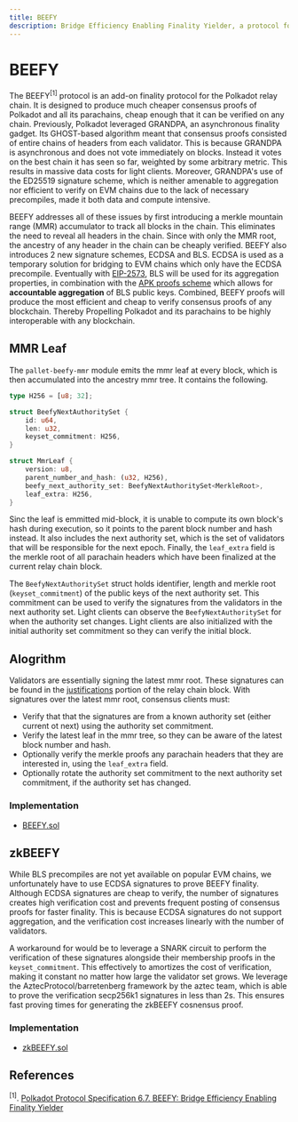 ```yaml
---
title: BEEFY
description: Bridge Efficiency Enabling Finality Yielder, a protocol for cheap finality proofs on Polkadot.
---
```


<link
  href="https://cdn.jsdelivr.net/npm/katex@0.16.8/dist/katex.min.css"
  rel="stylesheet"
/>


# BEEFY

The BEEFY$^{[1]}$ protocol is an add-on finality protocol for the Polkadot relay chain. It is designed to produce much cheaper consensus proofs of Polkadot and all its parachains, cheap enough that it can be verified on any chain. Previously, Polkadot leveraged GRANDPA, an asynchronous finality gadget. Its GHOST-based algorithm meant that consensus proofs consisted of entire chains of headers from each validator. This is because GRANDPA is asynchronous and does not vote immediately on blocks. Instead it votes on the best chain it has seen so far, weighted by some arbitrary metric. This results in massive data costs for light clients. Moreover, GRANDPA's use of the ED25519 signature scheme, which is neither amenable to aggregation nor efficient to verify on EVM chains due to the lack of necessary precompiles, made it both data and compute intensive.

BEEFY addresses all of these issues by first introducing a merkle mountain range (MMR) accumulator to track all blocks in the chain. This eliminates the need to reveal all headers in the chain. Since with only the MMR root, the ancestry of any header in the chain can be cheaply verified. BEEFY also introduces 2 new signature schemes, ECDSA and BLS. ECDSA is used as a temporary solution for bridging to EVM chains which only have the ECDSA precompile. Eventually with [EIP-2573](https://eips.ethereum.org/EIPS/eip-2537), BLS will be used for its aggregation properties, in combination with the [APK proofs scheme](/protocol/cryptography/apk-proofs) which allows for **accountable aggregation** of BLS public keys. Combined, BEEFY proofs will produce the most efficient and cheap to verify consensus proofs of any blockchain. Thereby Propelling Polkadot and its parachains to be highly interoperable with any blockchain.


## MMR Leaf

The `pallet-beefy-mmr` module emits the mmr leaf at every block, which is then accumulated into the ancestry mmr tree. It contains the following.


```rust
type H256 = [u8; 32];

struct BeefyNextAuthoritySet {
    id: u64,
    len: u32,
    keyset_commitment: H256,
}

struct MmrLeaf {
    version: u8,
    parent_number_and_hash: (u32, H256),
    beefy_next_authority_set: BeefyNextAuthoritySet<MerkleRoot>,
    leaf_extra: H256,
}
```

Sinc the leaf is emmitted mid-block, it is unable to compute its own block's hash during execution, so it points to the parent block number and hash instead. It also includes the next authority set, which is the set of validators that will be responsible for the next epoch. Finally, the `leaf_extra` field is the merkle root of all parachain headers which have been finalized at the current relay chain block.

The `BeefyNextAuthoritySet` struct holds identifier, length and merkle root (`keyset_commitment`) of the public keys of the next authority set. This commitment can be used to verify the signatures from the validators in the next authority set. Light clients can observe the `BeefyNextAuthoritySet` for when the authority set changes. Light clients are also initialized with the initial authority set commitment so they can verify the initial block.

## Alogrithm

Validators are essentially signing the latest mmr root. These signatures can be found in the [justifications](https://spec.polkadot.network/sect-finality#defn-grandpa-justification) portion of the relay chain block. With signatures over the latest mmr root, consensus clients must:

 - Verify that that the signatures are from a known authority set (either current ot next) using the authority set commitment.
 - Verify the latest leaf in the mmr tree, so they can be aware of the latest block number and hash.
 - Optionally verify the merkle proofs any parachain headers that they are interested in, using the `leaf_extra` field.
 - Optionally rotate the authority set commitment to the next authority set commitment, if the authority set has changed.

 ### Implementation

 - [BEEFY.sol](https://github.com/polytope-labs/hyperbridge/blob/main/evm/src/consensus/BeefyV1.sol)


 ## zkBEEFY

 While BLS precompiles are not yet available on popular EVM chains, we unfortunately have to use ECDSA signatures to prove BEEFY finality. Although ECDSA signatures are cheap to verify, the number of signatures creates high verification cost and prevents frequent posting of consensus proofs for faster finality. This is because ECDSA signatures do not support aggregation, and the verification cost increases linearly with the number of validators.

A workaround for would be to leverage a SNARK circuit to perform the verification of these signatures alongside their membership proofs in the `keyset_commitment`. This effectively to amortizes the cost of verification, making it constant no matter how large the validator set grows. We leverage the AztecProtocol/barretenberg framework by the aztec team, which is able to prove the verification secp256k1 signatures in less than 2s. This ensures fast proving times for generating the zkBEEFY cosnensus proof.

 ### Implementation

- [zkBEEFY.sol](https://github.com/polytope-labs/hyperbridge/blob/main/evm/src/consensus/ZkBeefy.sol)

## References

${^{[1]}}$. [Polkadot Protocol Specification 6.7. BEEFY: Bridge Efficiency Enabling Finality Yielder](https://spec.polkadot.network/sect-finality#sect-grandpa-beefy)
